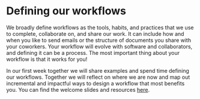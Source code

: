 # Defining our workflows {.unnumbered}

We broadly define workflows as the tools, habits, and practices that we use to complete, collaborate on, and share our work. It can include how and when you like to send emails or the structure of documents you share with your coworkers. Your workflow will evolve with software and collaborators, and defining it can be a process. The most important thing about your workflow is that it works for you!

In our first week together we will share examples and spend time defining our workflows. Together we will reflect on where we are now and map out incremental and impactful ways to design a workflow that most benefits you. You can find the welcome slides and resources [here](https://docs.google.com/presentation/d/1pCeddsph51ySX89z0DmIsZ_I40c4loO8bzTXOsf_9To/edit?usp=sharing).


